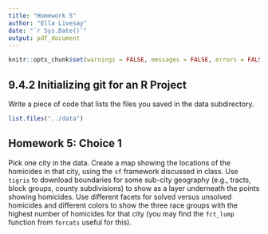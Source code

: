 ```yaml
---
title: "Homework 5"
author: "Ella Livesay"
date: "`r Sys.Date()`"
output: pdf_document
---
```



```r
knitr::opts_chunk$set(warnings = FALSE, messages = FALSE, errors = FALSE, include = TRUE)
```

## 9.4.2 Initializing git for an R Project

Write a piece of code that lists the files you saved in the data subdirectory.

```r
list.files("../data")
```

## Homework 5: Choice 1

Pick one city in the data. Create a map showing the locations of the homicides in that city, using the `sf` framework discussed in class. Use `tigris` to download boundaries for some sub-city geography (e.g., tracts, block groups, county subdivisions) to show as a layer underneath the points showing homicides. Use different facets for solved versus unsolved homicides and different colors to show the three race groups with the highest number of homicides for that city (you may find the `fct_lump` function from `forcats` useful for this).